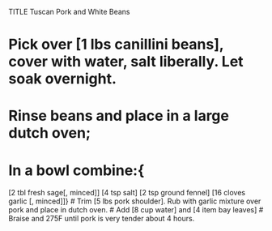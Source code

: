 TITLE Tuscan Pork and White Beans

# Pick over [1 lbs canillini beans], cover with water, salt liberally. Let soak overnight. 
# Rinse beans and place in a large dutch oven;
# In a bowl combine:{  
[2 tbl fresh sage[, minced]]
[4 tsp salt]
[2 tsp ground fennel]
[16 cloves garlic [, minced]]}
# Trim [5 lbs pork shoulder]. Rub with garlic mixture over pork and place in dutch oven.
# Add [8 cup water] and [4 item bay leaves]
# Braise and 275F until pork is very tender about 4 hours. 